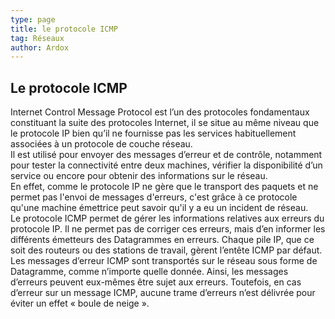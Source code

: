 ```yaml
---
type: page
title: le protocole ICMP
tag: Réseaux
author: Ardox
---
```


## Le protocole ICMP

Internet Control Message Protocol est l’un des protocoles fondamentaux constituant la suite des protocoles Internet,
il se situe au même niveau que le protocole IP bien qu’il ne fournisse pas les services habituellement associées à
un protocole de couche réseau.
<br />
Il est utilisé pour envoyer des messages d’erreur et de contrôle, notamment pour tester la connectivité entre deux
machines, vérifier la disponibilité d’un service ou encore pour obtenir des informations sur le réseau.
<br />
En effet, comme le protocole IP ne gère que le transport des paquets et ne permet pas l'envoi de messages d'erreurs,
c'est grâce à ce protocole qu'une machine émettrice peut savoir qu'il y a eu un incident de réseau.
<br />
Le protocole ICMP permet de gérer les informations relatives aux erreurs du protocole IP. Il ne permet pas de
corriger ces erreurs, mais d’en informer les différents émetteurs des Datagrammes en erreurs. Chaque pile IP,
que ce soit des routeurs ou des stations de travail, gèrent l’entête ICMP par défaut.
<br />
Les messages d’erreur ICMP sont transportés sur le réseau sous forme de Datagramme, comme n’importe quelle
donnée. Ainsi, les messages d’erreurs peuvent eux-mêmes être sujet aux erreurs. Toutefois, en cas d’erreur sur un
message ICMP, aucune trame d’erreurs n’est délivrée pour éviter un effet « boule de neige ».
<br />
